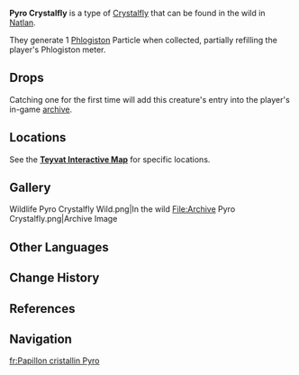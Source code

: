 {{About|the wildlife|the furnishing|Pyro Crystalfly (Furnishing)}}
{{Wildlife Infobox
|image    = Pyro Crystalfly Icon.png
|type     = Wildlife
|family   = Other Wildlife
|group    = Crystalflies
|location = [[Natlan]]
|description = Pure elemental life-forms composed of drifting [[Pyro]] particles, as free and unbound as the butterflies they resemble.
A glittering Pyro creature that is the product of rising and condensing elements, and which feeds off the ubiquitous power of Pyro. No matter what state the phlogiston is in, what the source of the flame is, or what degree of warmth it provides, it is all food for the Pyro Crystalfly. And the Pyro Crystalflies with their red-hot flames in turn carry the passion to struggle and strive throughout all of Natlan, completing the cycle of burning over and over again...
}}
'''Pyro Crystalfly''' is a type of [[Crystalfly]] that can be found in the wild in [[Natlan]].

They generate 1 [[Phlogiston]] Particle when collected, partially refilling the player's Phlogiston meter.

==Drops==
Catching one for the first time will add this creature's entry into the player's in-game [[archive]].
{{Card|Crystal Core|1}}

==Locations==
See the '''[https://webstatic-sea.mihoyo.com/app/ys-map-sea/index.html#/map/2?shown_types=624 Teyvat Interactive Map]''' for specific locations.

==Gallery==
<gallery>
Wildlife Pyro Crystalfly Wild.png|In the wild
File:Archive Pyro Crystalfly.png|Archive Image
</gallery>

==Other Languages==
{{Other Languages
|en      = Pyro Crystalfly
|zhs     = 火晶蝶
|zhs_rm  = Huǒ Jīngdié
|zht     = 火晶蝶
|zht_rm  = Huǒ Jīngdié
|zh_tl   = {{Lex|Pyro|zh}} {{Lex|Crystalfly|zh}}
|ja      = 炎晶蝶
|ja_rm   = Honoo Shouchou{{Assumed}}
|ja_tl   = {{Lex|Pyro|ja}} {{Lex|Crystalfly|ja}}
|ko      = 불수정 나비
|ko_rm   = Bul-sujeong Nabi
|ko_tl   = {{Lex|Pyro|ko}} {{Lex|Crystalfly|ko}}
|es      = Cristalóptero Pyro
|es_tl   = Pyro {{Lex|Crystalfly|es}}
|fr      = Papillon cristallin Pyro
|fr_tl   = Pyro {{Lex|Crystalfly|fr}}
|ru      = Кристальная бабочка Пиро
|ru_tl   = Pyro {{Lex|Crystalfly|ru}}
|th      = Pyro Crystalfly
|vi      = {{tt|Hỏa Tinh Điệp|火晶蝶}}
|vi_tl   = {{Lex|Pyro|vi}} {{Lex|Crystalfly|vi}}{{Sino|vi}}
|de      = Pyro-Kristallschmetterling
|de_tl   = Pyro {{Lex|Crystalfly|de}}
|id      = Pyro Crystalfly
|pt      = Borboleta de Cristal Pyro
|pt_tl   = 
|tr      = Ateş Kristal Kelebeği
|tr_tl   = {{Lex|Pyro|tr}} {{Lex|Crystalfly|tr}}
|it      = Cristallottero di Pyro
|it_tl   = Pyro {{Lex|Crystalfly|it}}
|revise = PT: upon release
}}

==Change History==
{{Change History|5.0|introduced=3.0}}

==References==
{{Reflist}}

==Navigation==
{{Wildlife Navbox}}

[[fr:Papillon cristallin Pyro]]